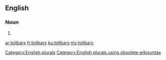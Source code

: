 ==English==

===Noun===
{{head|en}}

# {{plural of|tollbar}}

[[Category:English plurals]][[Category:English plurals using obsolete wikisyntax]]

[[ar:tollbars]]
[[fr:tollbars]]
[[ku:tollbars]]
[[my:tollbars]]